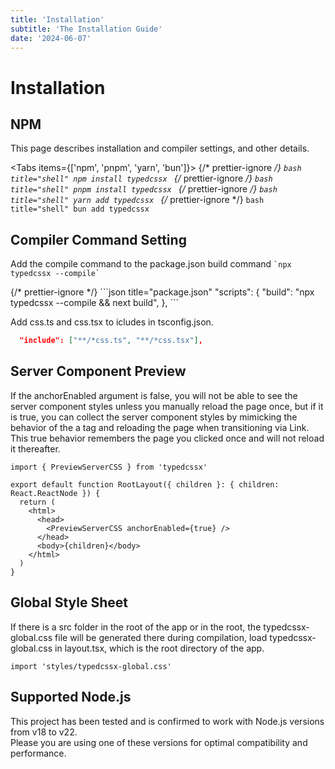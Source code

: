 ```yaml
---
title: 'Installation'
subtitle: 'The Installation Guide'
date: '2024-06-07'
---
```



<TocBot />

# Installation

## NPM

This page describes installation and compiler settings, and other details.

<Tabs items={['npm', 'pnpm', 'yarn', 'bun']}>
  {/* prettier-ignore */}
  <Tab>
    ```bash title="shell"
    npm install typedcssx
    ```
  </Tab>
  {/* prettier-ignore */}
  <Tab>
    ```bash title="shell"
    pnpm install typedcssx
    ```
  </Tab>
  {/* prettier-ignore */}
  <Tab>
    ```bash title="shell"
    yarn add typedcssx
    ```
  </Tab>
  {/* prettier-ignore */}
  <Tab>
    ```bash title="shell"
    bun add typedcssx
    ```
  </Tab>
</Tabs>

## Compiler Command Setting

Add the compile command to the package.json build command <code>\`npx typedcssx --compile\`</code>

<Tabs>
  {/* prettier-ignore */}
  <Tab>
  ```json title="package.json"
    "scripts": {
      "build": "npx typedcssx --compile && next build",
    },
  ```
  </Tab>
</Tabs>

Add css.ts and css.tsx to icludes in tsconfig.json.
<Tabs>
  <Tab>
  ```json title="tsconfig.json"
    "include": ["**/*css.ts", "**/*css.tsx"],
  ```
  </Tab>
</Tabs>

## Server Component Preview
If the anchorEnabled argument is false, you will not be able to see the server component styles unless you manually reload the page once, but if it is true, you can collect the server component styles by mimicking the behavior of the a tag and reloading the page when transitioning via Link.  
This true behavior remembers the page you clicked once and will not reload it thereafter.
```tsx title="layout.tsx"
import { PreviewServerCSS } from 'typedcssx'

export default function RootLayout({ children }: { children: React.ReactNode }) {
  return (
    <html>
      <head>
        <PreviewServerCSS anchorEnabled={true} />
      </head>
      <body>{children}</body>
    </html>
  )
}    
```

## Global Style Sheet
If there is a src folder in the root of the app or in the root, the typedcssx-global.css file will be generated there during compilation, load typedcssx-global.css in layout.tsx, which is the root directory of the app.
<Tabs>
  <Tab>
```tsx title="layout.tsx"
import 'styles/typedcssx-global.css'
```
  </Tab>
</Tabs>

## Supported Node.js

This project has been tested and is confirmed to work with Node.js versions from v18 to v22.  
Please you are using one of these versions for optimal compatibility and performance.

